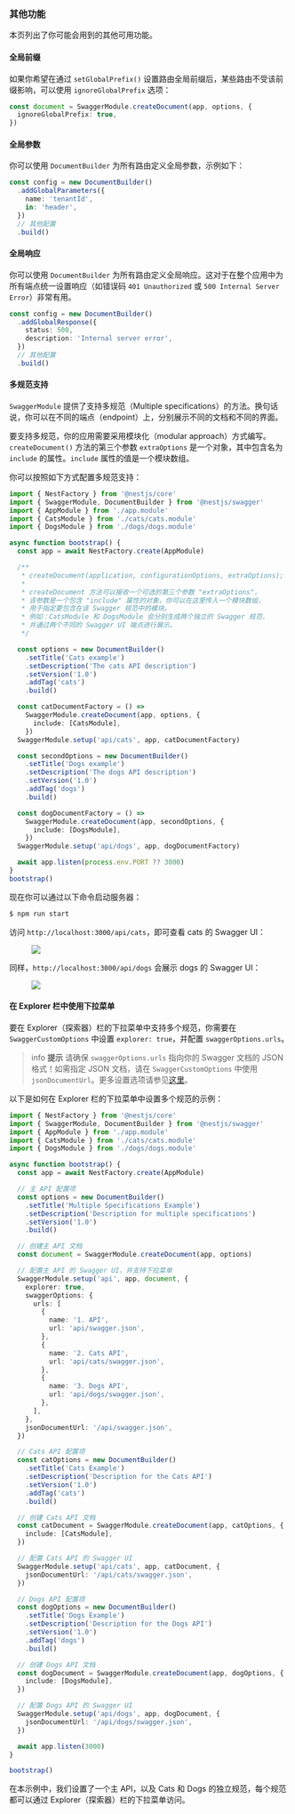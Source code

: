 ### 其他功能

本页列出了你可能会用到的其他可用功能。

#### 全局前缀

如果你希望在通过 `setGlobalPrefix()` 设置路由全局前缀后，某些路由不受该前缀影响，可以使用 `ignoreGlobalPrefix` 选项：

```ts
const document = SwaggerModule.createDocument(app, options, {
  ignoreGlobalPrefix: true,
})
```

#### 全局参数

你可以使用 `DocumentBuilder` 为所有路由定义全局参数，示例如下：

```ts
const config = new DocumentBuilder()
  .addGlobalParameters({
    name: 'tenantId',
    in: 'header',
  })
  // 其他配置
  .build()
```

#### 全局响应

你可以使用 `DocumentBuilder` 为所有路由定义全局响应。这对于在整个应用中为所有端点统一设置响应（如错误码 `401 Unauthorized` 或 `500 Internal Server Error`）非常有用。

```ts
const config = new DocumentBuilder()
  .addGlobalResponse({
    status: 500,
    description: 'Internal server error',
  })
  // 其他配置
  .build()
```

#### 多规范支持

`SwaggerModule` 提供了支持多规范（Multiple specifications）的方法。换句话说，你可以在不同的端点（endpoint）上，分别展示不同的文档和不同的界面。

要支持多规范，你的应用需要采用模块化（modular approach）方式编写。`createDocument()` 方法的第三个参数 `extraOptions` 是一个对象，其中包含名为 `include` 的属性。`include` 属性的值是一个模块数组。

你可以按照如下方式配置多规范支持：

```ts
import { NestFactory } from '@nestjs/core'
import { SwaggerModule, DocumentBuilder } from '@nestjs/swagger'
import { AppModule } from './app.module'
import { CatsModule } from './cats/cats.module'
import { DogsModule } from './dogs/dogs.module'

async function bootstrap() {
  const app = await NestFactory.create(AppModule)

  /**
   * createDocument(application, configurationOptions, extraOptions);
   *
   * createDocument 方法可以接收一个可选的第三个参数 "extraOptions"，
   * 该参数是一个包含 "include" 属性的对象，你可以在这里传入一个模块数组，
   * 用于指定要包含在该 Swagger 规范中的模块。
   * 例如：CatsModule 和 DogsModule 会分别生成两个独立的 Swagger 规范，
   * 并通过两个不同的 Swagger UI 端点进行展示。
   */

  const options = new DocumentBuilder()
    .setTitle('Cats example')
    .setDescription('The cats API description')
    .setVersion('1.0')
    .addTag('cats')
    .build()

  const catDocumentFactory = () =>
    SwaggerModule.createDocument(app, options, {
      include: [CatsModule],
    })
  SwaggerModule.setup('api/cats', app, catDocumentFactory)

  const secondOptions = new DocumentBuilder()
    .setTitle('Dogs example')
    .setDescription('The dogs API description')
    .setVersion('1.0')
    .addTag('dogs')
    .build()

  const dogDocumentFactory = () =>
    SwaggerModule.createDocument(app, secondOptions, {
      include: [DogsModule],
    })
  SwaggerModule.setup('api/dogs', app, dogDocumentFactory)

  await app.listen(process.env.PORT ?? 3000)
}
bootstrap()
```

现在你可以通过以下命令启动服务器：

```bash
$ npm run start
```

访问 `http://localhost:3000/api/cats`，即可查看 cats 的 Swagger UI：

<figure>
  <img src="/assets/swagger-cats.png" />
</figure>

同样，`http://localhost:3000/api/dogs` 会展示 dogs 的 Swagger UI：

<figure>
  <img src="/assets/swagger-dogs.png" />
</figure>

#### 在 Explorer 栏中使用下拉菜单

要在 Explorer（探索器）栏的下拉菜单中支持多个规范，你需要在 `SwaggerCustomOptions` 中设置 `explorer: true`，并配置 `swaggerOptions.urls`。

> info **提示**
> 请确保 `swaggerOptions.urls` 指向你的 Swagger 文档的 JSON 格式！如需指定 JSON 文档，请在 `SwaggerCustomOptions` 中使用 `jsonDocumentUrl`。更多设置选项请参见[这里](/openapi/introduction#setup-options)。

以下是如何在 Explorer 栏的下拉菜单中设置多个规范的示例：

```ts
import { NestFactory } from '@nestjs/core'
import { SwaggerModule, DocumentBuilder } from '@nestjs/swagger'
import { AppModule } from './app.module'
import { CatsModule } from './cats/cats.module'
import { DogsModule } from './dogs/dogs.module'

async function bootstrap() {
  const app = await NestFactory.create(AppModule)

  // 主 API 配置项
  const options = new DocumentBuilder()
    .setTitle('Multiple Specifications Example')
    .setDescription('Description for multiple specifications')
    .setVersion('1.0')
    .build()

  // 创建主 API 文档
  const document = SwaggerModule.createDocument(app, options)

  // 配置主 API 的 Swagger UI，并支持下拉菜单
  SwaggerModule.setup('api', app, document, {
    explorer: true,
    swaggerOptions: {
      urls: [
        {
          name: '1. API',
          url: 'api/swagger.json',
        },
        {
          name: '2. Cats API',
          url: 'api/cats/swagger.json',
        },
        {
          name: '3. Dogs API',
          url: 'api/dogs/swagger.json',
        },
      ],
    },
    jsonDocumentUrl: '/api/swagger.json',
  })

  // Cats API 配置项
  const catOptions = new DocumentBuilder()
    .setTitle('Cats Example')
    .setDescription('Description for the Cats API')
    .setVersion('1.0')
    .addTag('cats')
    .build()

  // 创建 Cats API 文档
  const catDocument = SwaggerModule.createDocument(app, catOptions, {
    include: [CatsModule],
  })

  // 配置 Cats API 的 Swagger UI
  SwaggerModule.setup('api/cats', app, catDocument, {
    jsonDocumentUrl: '/api/cats/swagger.json',
  })

  // Dogs API 配置项
  const dogOptions = new DocumentBuilder()
    .setTitle('Dogs Example')
    .setDescription('Description for the Dogs API')
    .setVersion('1.0')
    .addTag('dogs')
    .build()

  // 创建 Dogs API 文档
  const dogDocument = SwaggerModule.createDocument(app, dogOptions, {
    include: [DogsModule],
  })

  // 配置 Dogs API 的 Swagger UI
  SwaggerModule.setup('api/dogs', app, dogDocument, {
    jsonDocumentUrl: '/api/dogs/swagger.json',
  })

  await app.listen(3000)
}

bootstrap()
```

在本示例中，我们设置了一个主 API，以及 Cats 和 Dogs 的独立规范，每个规范都可以通过 Explorer（探索器）栏的下拉菜单访问。
